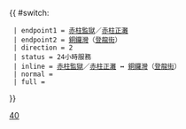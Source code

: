 {{ #switch: {{{format|}}}
  | endpoint1 = [[赤柱監獄]]／[[赤柱正灘]]
  | endpoint2 = [[銅鑼灣]]（[[登龍街]]）
  | direction = 2
  | status = 24小時服務
  | inline = [[赤柱監獄]]／[[赤柱正灘]] ↔ [[銅鑼灣]]（[[登龍街]]）
  | normal =
  | full =
}}<noinclude>[[Category:港島專線小巴路線模板|40]]</noinclude>